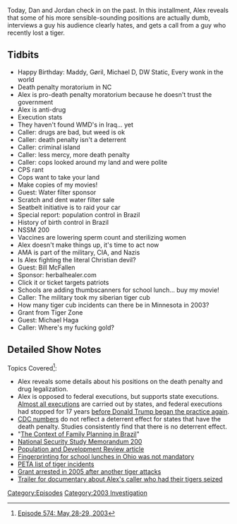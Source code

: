 {{DEFAULTSORT:
    #_EPISODE_0574:May 28-29, 2003
}}{{Episode
    | title             = May 28-29, 2003
    | caption           = Listen to this episode on [https://knowledgefight.libsyn.com/574-may-28-29-2021 Libsyn] [https://open.spotify.com/episode/2B7TKIvQDFTsaLEqx3JbRw Spotify], Read the [[Transcript/574: May 28-29, 2003|Unofficial Transcript]]
    | episodeNumber     = 574
    | length            = 01:48:23
    | airDate           = July 7, 2021
    | coverageStartDate = May 28, 2003
    | coverageEndDate   = May 29, 2003
    | episodeType       = [[:Category:2003 Investigation|2003 Investigation]]
    | appearance        = [[Bill McFallen]], [[Michael Haga]]
    | oocDrop           = No grandchildren for you
    | previousEpisode   = [[573: July 1, 2021]]
    | nextEpisode       = [[575: July 4, 2021]]
}}

{{Stub}}

Today, Dan and Jordan check in on the past.  In this installment, Alex reveals that some of his more sensible-sounding positions are actually dumb, interviews a guy his audience clearly hates, and gets a call from a guy who recently lost a tiger.

==Tidbits==

*Happy Birthday: Maddy, Gøril, Michael D, DW Static, Every wonk in the world
*Death penalty moratorium in NC
*Alex is pro-death penalty moratorium because he doesn't trust the government
*Alex is anti-drug
*Execution stats
*They haven't found WMD's in Iraq... yet
*Caller: drugs are bad, but weed is ok
*Caller: death penalty isn't a deterrent
*Caller: criminal island
*Caller: less mercy, more death penalty
*Caller: cops looked around my land and were polite
*CPS rant
*Cops want to take your land
*Make copies of my movies!
*Guest: Water filter sponsor
*Scratch and dent water filter sale
*Seatbelt initiative is to raid your car
*Special report: population control in Brazil
*History of birth control in Brazil
*NSSM 200
*Vaccines are lowering sperm count and sterilizing women
*Alex doesn't make things up, it's time to act now
*AMA is part of the military, CIA, and Nazis
*Is Alex fighting the literal Christian devil?
*Guest: Bill McFallen
*Sponsor: herbalhealer.com
*Click it or ticket targets patriots
*Schools are adding thumbscanners for school lunch... buy my movie!
*Caller: The military took my siberian tiger cub
*How many tiger cub incidents can there be in Minnesota in 2003?
*Grant from Tiger Zone
*Guest: Michael Haga
*Caller: Where's my fucking gold?

==Detailed Show Notes==

Topics Covered<ref>[https://knowledgefight.com/research/2021/7/6/episode-574-may-28-29-2003 Episode 574: May 28-29, 2003]</ref>:

*Alex reveals some details about his positions on the death penalty and drug legalization.
*Alex is opposed to federal executions, but supports state executions. [https://www.bop.gov/about/history/federal_executions.jsp Almost all executions] are carried out by states, and federal executions had stopped for 17 years [https://apnews.com/article/donald-trump-wildlife-coronavirus-pandemic-crime-terre-haute-28e44cc5c026dc16472751bbde0ead50 before Donald Trump began the practice again].
*[https://www.cdc.gov/nchs/pressroom/sosmap/homicide_mortality/homicide.htm CDC numbers] do not reflect a deterrent effect for states that have the death penalty. Studies consistently find that there is no deterrent effect.
*"[https://citeseerx.ist.psu.edu/viewdoc/download?doi=10.1.1.472.2455&rep=rep1&type=pdf The Context of Family Planning in Brazil]"
*[https://pdf.usaid.gov/pdf_docs/PCAAB500.pdf National Security Study Memorandum 200]
*[https://www.jstor.org/stable/3401499 Population and Development Review article]
*[https://www.cleveland19.com/story/2885663/fingerprint-school-lunch-programs-raise-concern/ Fingerprinting for school lunches in Ohio was not mandatory]
*[https://www.peta.org/wp-content/uploads/2021/02/cub-incidents-us-factsheet.pdf PETA list of tiger incidents]
*[https://buffalonews.com/news/woman-hospitalized-in-attack-by-tigers/article_de2d28d1-2f27-5df7-b60d-d3b29b6e2d69.html Grant arrested in 2005 after another tiger attacks]
*[https://www.indiegogo.com/projects/minnesota-tiger-man#/ Trailer for documentary about Alex's caller who had their tigers seized]

[[Category:Episodes]]
[[Category:2003 Investigation]]
